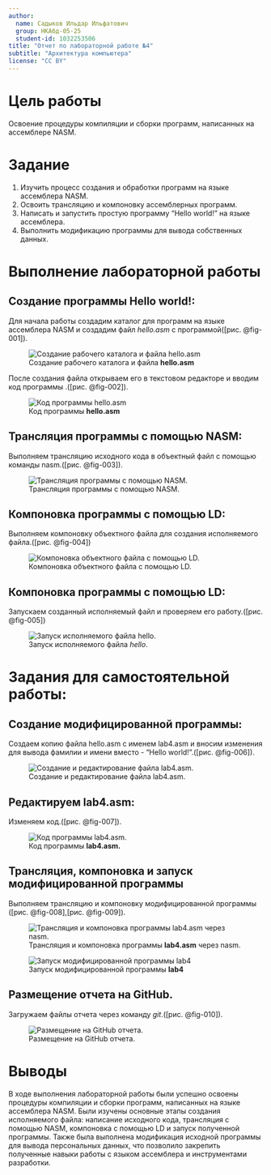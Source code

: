 ```yaml
---
author:
  name: Садыков Ильдар Ильфатович
  group: НКАбд-05-25
  student-id: 1032253506
title: "Отчет по лабораторной работе №4"
subtitle: "Архитектура компьютера"
license: "CC BY"
---
```

# Цель работы

Освоение процедуры компиляции и сборки программ, написанных на ассемблере NASM.

# Задание

1. Изучить процесс создания и обработки программ на языке ассемблера NASM.
2. Освоить трансляцию и компоновку ассемблерных программ.
3. Написать и запустить простую программу "Hello world!" на языке ассемблера.
4. Выполнить модификацию программы для вывода собственных данных.

# Выполнение лабораторной работы

## **Создание программы Hello world!:**
Для начала работы создадим каталог для программ на языке ассемблера NASM и создадим файл *hello.asm* с программой([рис. @fig-001]).

![Создание рабочего каталога и файла **hello.asm**](image/1.1.png){#fig-001}

После создания файла открываем его в текстовом редакторе и вводим код программы .([рис. @fig-002]).

![Код программы **hello.asm**](image/code.png){#fig-002}

## **Трансляция программы с помощью NASM:**
Выполняем трансляцию исходного кода в объектный файл с помощью команды nasm.([рис. @fig-003]).

![Трансляция программы с помощью NASM.](image/1.2.png){#fig-003}

## **Компоновка программы с помощью LD:**
Выполняем компоновку объектного файла для создания исполняемого файла.([рис. @fig-004])

![Компоновка объектного файла с помощью LD.](image/1.3.png){#fig-004}

## **Компоновка программы с помощью LD:**
Запускаем созданный исполняемый файл и проверяем его работу.([рис. @fig-005])

![Запуск исполняемого файла *hello*.](image/1.4.png){#fig-005}

# Задания для самостоятельной работы:

## **Создание модифицированной программы:**
Создаем копию файла hello.asm с именем lab4.asm и вносим изменения для вывода фамилии и имени вместо - "Hello world!".([рис. @fig-006]).

![Создание и редактирование файла lab4.asm.](image/2.1.png){#fig-006}

## **Редактируем lab4.asm:**
Изменяем код.([рис. @fig-007]).

![Код программы **lab4.asm.**](image/2.2.png){#fig-007}

## **Трансляция, компоновка и запуск модифицированной программы**
Выполняем трансляцию и компоновку модифицированной программы ([рис. @fig-008],[рис. @fig-009]).

![Трансляция и компоновка программы **lab4.asm** через nasm.](image/2.3.png){#fig-008}

![Запуск модифицированной программы **lab4**](image/2.3.extra.png){#fig-009}

## **Размещение отчета на GitHub.**
Загружаем файлы отчета через команду *git*.([рис. @fig-010]).

![Размещение на GitHub отчета.](image/2.4.png){#fig-010}

# Выводы

В ходе выполнения лабораторной работы были успешно освоены процедуры компиляции и сборки программ, написанных на языке ассемблера NASM. Были изучены основные этапы создания исполняемого файла: написание исходного кода, трансляция с помощью NASM, компоновка с помощью LD и запуск полученной программы. Также была выполнена модификация исходной программы для вывода персональных данных, что позволило закрепить полученные навыки работы с языком ассемблера и инструментами разработки.

::: {#refs}
:::
